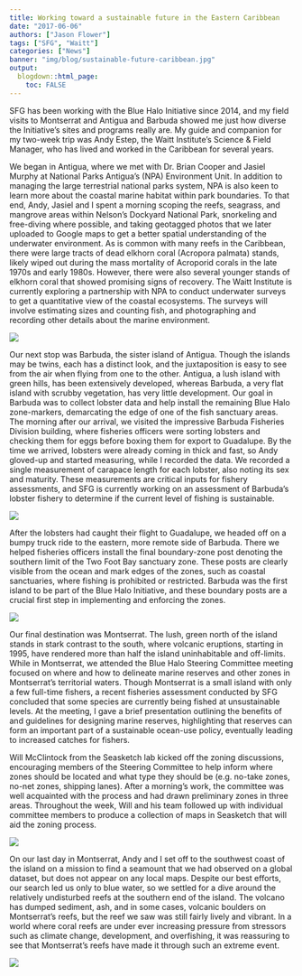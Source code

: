 ```yaml
---
title: Working toward a sustainable future in the Eastern Caribbean
date: "2017-06-06"
authors: ["Jason Flower"]
tags: ["SFG", "Waitt"]
categories: ["News"]
banner: "img/blog/sustainable-future-caribbean.jpg"
output: 
  blogdown::html_page:
    toc: FALSE
---
```


SFG has been working with the Blue Halo Initiative  since 2014, and my field visits to Montserrat and Antigua and Barbuda showed me just how diverse the Initiative’s sites and programs really are. My guide and companion for my two-week trip was Andy Estep, the Waitt Institute’s Science & Field Manager, who has lived and worked in the Caribbean for several years. 

We began in Antigua, where we met with Dr. Brian Cooper and Jasiel Murphy at National Parks Antigua’s (NPA) Environment Unit. In addition to managing the large terrestrial national parks system, NPA is also keen to learn more about the coastal marine habitat within park boundaries. To that end, Andy, Jasiel and I spent a morning scoping the reefs, seagrass, and mangrove areas within Nelson’s Dockyard National Park, snorkeling and free-diving where possible, and taking geotagged photos that we later uploaded to Google maps to get a better spatial understanding of the underwater environment. As is common with many reefs in the Caribbean, there were large tracts of dead elkhorn coral (Acropora palmata) stands, likely wiped out during the mass mortality of Acroporid corals in the late 1970s and early 1980s. However, there were also several younger stands of elkhorn coral that showed promising signs of recovery. The Waitt Institute is currently exploring a partnership with NPA to conduct underwater surveys to get a quantitative view of the coastal ecosystems. The surveys will involve estimating sizes and counting fish, and photographing and recording other details about the marine environment. 

![](./algae-covered-reef.jpg)

Our next stop was Barbuda, the sister island of Antigua. Though the islands may be twins, each has a distinct look, and the juxtaposition is easy to see from the air when flying from one to the other. Antigua, a lush island with green hills, has been extensively developed, whereas Barbuda, a very flat island with scrubby vegetation, has very little development. Our goal in Barbuda was to collect lobster data and help install the remaining Blue Halo zone-markers, demarcating the edge of one of the fish sanctuary areas. The morning after our arrival, we visited the impressive Barbuda Fisheries Division building, where fisheries officers were sorting lobsters and checking them for eggs before boxing them for export to Guadalupe. By the time we arrived, lobsters were already coming in thick and fast, so Andy gloved-up and started measuring, while I recorded the data. We recorded a single measurement of carapace length for each lobster, also noting its sex and maturity. These measurements are critical inputs for fishery assessments, and SFG is currently working on an assessment of Barbuda’s lobster fishery to determine if the current level of fishing is sustainable. 

![](./elkhorn-coral-reef.jpg)

After the lobsters had caught their flight to Guadalupe, we headed off on a bumpy truck ride to the eastern, more remote side of Barbuda. There we helped fisheries officers install the final boundary-zone post denoting the southern limit of the Two Foot Bay sanctuary zone. These posts are clearly visible from the ocean and mark edges of the zones, such as coastal sanctuaries, where fishing is prohibited or restricted. Barbuda was the first island to be part of the Blue Halo Initiative, and these boundary posts are a crucial first step in implementing and enforcing the zones.

![](./measuring-lobster.jpg)

Our final destination was Montserrat. The lush, green north of the island stands in stark contrast to the south, where volcanic eruptions, starting in 1995, have rendered more than half the island uninhabitable and off-limits. While in Montserrat, we attended the Blue Halo Steering Committee meeting focused on where and how to delineate marine reserves and other zones in Montserrat’s territorial waters. Though Montserrat is a small island with only a few full-time fishers, a recent fisheries assessment conducted by SFG concluded that some species are currently being fished at unsustainable levels. At the meeting, I gave a brief presentation outlining the benefits of and guidelines for designing marine reserves, highlighting that reserves can form an important part of a sustainable ocean-use policy, eventually leading to increased catches for fishers.

Will McClintock from the Seasketch lab kicked off the zoning discussions, encouraging members of the Steering Committee to help inform where zones should be located and what type they should be (e.g. no-take zones, no-net zones, shipping lanes). After a morning’s work, the committee was well acquainted with the process and had drawn preliminary zones in three areas. Throughout the week, Will and his team followed up with individual committee members to produce a collection of maps in Seasketch that will aid the zoning process. 

![](./montserrat.jpg)

On our last day in Montserrat, Andy and I set off to the southwest coast of the island on a mission to find a seamount that we had observed on a global dataset, but does not appear on any local maps. Despite our best efforts, our search led us only to blue water, so we settled for a dive around the relatively undisturbed reefs at the southern end of the island. The volcano has dumped sediment, ash, and in some cases, volcanic boulders on Montserrat’s reefs, but the reef we saw was still fairly lively and vibrant. In a world where coral reefs are under ever increasing pressure from stressors such as climate change, development, and overfishing, it was reassuring to see that Montserrat’s reefs have made it through such an extreme event. 

![](./coral-reef.jpg)